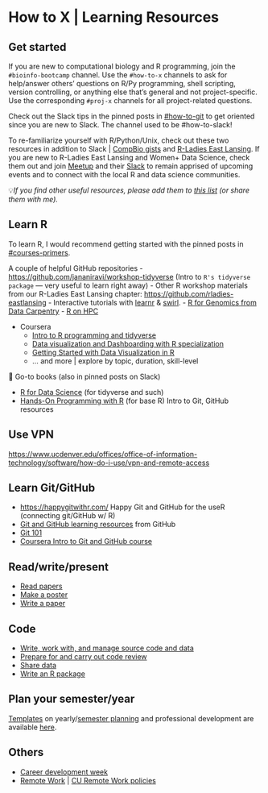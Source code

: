 # How to X | Learning Resources

## Get started
If you are new to computational biology and R programming, join the `#bioinfo-bootcamp` channel. Use the `#how-to-x` channels to ask for help/answer others' questions on R/Py programming, shell scripting, version controlling, or anything else that's general and not project-specific. Use the corresponding `#proj-x` channels for all project-related questions.

Check out the Slack tips in the pinned posts in [#how-to-git](https://jravilab.slack.com/archives/CATMCKFT9) to get oriented since you are new to Slack. The channel used to be #how-to-slack!

To re-familiarize yourself with R/Python/Unix, check out these two resources in addition to Slack | [CompBio gists](https://github.com/jananiravi/compbio-gists) and [R-Ladies East Lansing](https://github.com/rladies-eastlansing).
If you are new to R-Ladies East Lansing and Women+ Data Science, check them out and join [Meetup](https://meetup.com/rladies-eastlansing) and their [Slack](https://rladies-eastlansing.slack.com/) to remain apprised of upcoming events and to connect with the local R and data science communities.

💡_If you find other useful resources, please add them to [this list](https://github.com/jananiravi/compbio-gists) (or share them with me)._

## Learn R
To learn R, I would recommend getting started with the pinned posts in [#courses-primers](https://jravilab.slack.com/archives/CARJ72W3U).

A couple of helpful GitHub repositories
- <https://github.com/jananiravi/workshop-tidyverse> (Intro to `R's tidyverse package` --- very useful to learn right away)
- Other R workshop materials from our R-Ladies East Lansing chapter: <https://github.com/rladies-eastlansing>
- Interactive tutorials with [learnr](https://rstudio.github.io/learnr/) & [swirl](https://swirlstats.com/).
- [R for Genomics from Data Carpentry](https://datacarpentry.org/R-genomics/index.html)
- [R on HPC](https://github.com/JRaviLab/group/tree/master/resources-courses/r-on-hpc)

- Coursera
  - [Intro to R programming and tidyverse](https://www.coursera.org/learn/r-programming-tidyverse)
  - [Data visualization and Dashboarding with R specialization](https://www.coursera.org/specializations/jhu-data-visualization-dashboarding-with-r)
  - [Getting Started with Data Visualization in R](https://www.coursera.org/learn/jhu-getting-started-data-viz-r)
  - ... and more \| explore by topic, duration, skill-level

📌 Go-to books (also in pinned posts on Slack)

- [R for Data Science](https://r4ds.had.co.nz/) (for tidyverse and such)
- [Hands-On Programming with R](https://rstudio-education.github.io/hopr/) (for base R)
Intro to Git, GitHub resources

## Use VPN
<https://www.ucdenver.edu/offices/office-of-information-technology/software/how-do-i-use/vpn-and-remote-access>


## Learn Git/GitHub
- <https://happygitwithr.com/> Happy Git and GitHub for the useR (connecting git/GitHub w/ R)
- [Git and GitHub learning resources](https://docs.github.com/en/get-started/quickstart/git-and-github-learning-resources) from GitHub
- [Git 101](https://product.hubspot.com/blog/git-and-github-tutorial-for-beginners)
- [Coursera Intro to Git and GitHub course](https://www.coursera.org/learn/introduction-git-github)

## Read/write/present
- [Read papers](https://github.com/JRaviLab/readingpapers)
- [Make a poster](https://github.com/JRaviLab/group/blob/master/docs/howto_make_a_poster.md)
- [Write a paper](https://github.com/JRaviLab/group/blob/master/docs/howto_write_a_paper.md)

## Code
- [Write, work with, and manage source code and data](https://github.com/JRaviLab/group/blob/master/docs/howto_write_source_code.md)
- [Prepare for and carry out code review](https://github.com/JRaviLab/group/blob/master/docs/howto_do_code_review.md)
- [Share data](https://github.com/jtleek/datasharing)
- [Write an R package](https://github.com/jtleek/rpackages)

## Plan your semester/year
[Templates](https://github.com/JRaviLab/group/tree/master/docs/templates) on yearly/[semester planning](https://github.com/JRaviLab/group/blob/master/docs/Yearly-Planning-Document.pdf) and professional development are available [here](https://github.com/JRaviLab/group/tree/master/docs).

## Others
- [Career development week](https://github.com/JRaviLab/group/blob/master/docs/career_dev_week.md)
- [Remote Work](https://github.com/JRaviLab/group/blob/master/docs/howto_work_remotely.md) | [CU Remote Work policies]()
